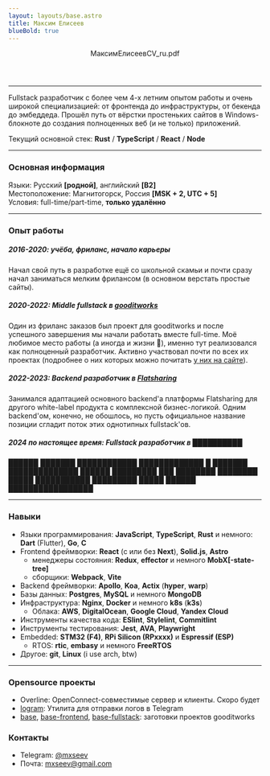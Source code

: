 ```yaml
---
layout: layouts/base.astro
title: Максим Елисеев
blueBold: true
---
```





<Header
  horizontalCenterOnMobile
  persona={{
    avatar: irlAvatar,
    fullname: "Максим Елисеев",
    subtitle: "Fullstack разработчик",
  }}
>
  <IconLink
    icon={faDownload}
    title="Скачать"
    href="/МаксимЕлисеевCV_ru.pdf"
    download="МаксимЕлисеевCV_ru.pdf"
    hideContentOnMobile
    mini
  >
    МаксимЕлисеевCV_ru.pdf
  </IconLink>
</Header>

---

Fullstack разработчик с более чем 4-х летним опытом работы и очень широкой специализацией: от фронтенда до инфраструктуры, от бекенда до эмбеддеда. Прошёл путь от вёрстки простеньких сайтов в Windows-блокноте до создания полноценных веб (и не только) приложений.

Текущий основной стек: **Rust** / **TypeScript** / **React** / **Node**

---

### Основная информация

Языки: Русский **[родной]**, английский **[B2]**  
Местоположение: Магнитогорск, Россия **[MSK + 2, UTC + 5]**  
Условия: full-time/part-time, **только удалённо**

---

### Опыт работы

##### **2016-2020**: учёба, фриланс, начало карьеры

Начал свой путь в разработке ещё со школьной скамьи и почти сразу начал заниматься мелким фрилансом (в основном верстать простые сайты).

##### **2020-2022**: Middle fullstack в [gooditworks](https://goodit.works)

Один из фриланс заказов был проект для gooditworks и после успешного завершения мы начали работать вместе full-time. Моё любимое место работы (а иногда и жизни 🙂), именно тут реализовался как полноценный разработчик. Активно участвовал почти по всех их проектах (подробнее о них которых можно почитать [у них на сайте](https://goodit.works/projects)).

##### **2022-2023**: Backend разработчик в [Flatsharing](https://flatsharing.biz)

Занимался адаптацией основного backend'a платформы Flatsharing для другого white-label продукта с комплексной бизнес-логикой. Одним backend'ом, конечно, не обошлось, но пусть официальное название позиции сгладит поток этих однотипных fullstack'ов.

##### **2024 по настоящее время**: Fullstack разработчик в [██████████](https://www.youtube.com/watch?v=dQw4w9WgXcQ)

██████ ███████ ████████████ █████████████ █ ███████ ██████████████ ██████ █████████ ███ ████████ ████████ █████ ███████████ █████████ █████ ██████ █████████████████

---

### Навыки

- Языки программирования: **JavaScript**, **TypeScript**, **Rust** и немного: **Dart** (Flutter), **Go**, **C**
- Frontend фреймворки: **React** (с или без **Next**), **Solid.js**, **Astro**
  - менеджеры состояния: **Redux**, **effector** и немного **MobX[-state-tree]**
  - сборщики: **Webpack**, **Vite**
- Backend фреймворки: **Apollo**, **Koa**, **Actix** (**hyper**, **warp**)
- Базы данных: **Postgres**, **MySQL** и немного **MongoDB**
- Инфраструктура: **Nginx**, **Docker** и немного **k8s** (**k3s**)
  - Облака: **AWS**, **DigitalOcean**, **Google Cloud**, **Yandex Cloud**
- Инструменты качества кода: **ESlint**, **Stylelint**, **Commitlint**
- Инструменты тестирования: **Jest**, **AVA**, **Playwright**
- Embedded: **STM32 (F4)**, **RPi Silicon (RPxxxx)** и **Espressif (ESP)**
  - RTOS: **rtic**, **embasy** и немного **FreeRTOS**
- Другое: **git**, **Linux** (i use arch, btw)

---

### Opensource проекты

- Overline: OpenConnect-совместимые сервер и клиенты. Скоро будет
- [logram](https://github.com/mxseev/logram): Утилита для отправки логов в Telegram
- [base](https://github.com/gooditworks/base), [base-frontend](https://github.com/gooditworks/base-frontend), [base-fullstack](https://github.com/gooditworks/base-fullstack): заготовки проектов gooditworks

### Контакты

- Telegram: [@mxseev](https://t.me/mxseev)
- Почта: [mxseev@gmail.com](mailto:mxseev@gmail.com)
